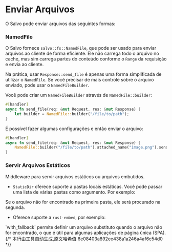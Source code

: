 # Enviar Arquivos

O Salvo pode enviar arquivos das seguintes formas:


### NamedFile

O Salvo fornece `salvo::fs::NamedFile`, que pode ser usado para enviar arquivos ao cliente de forma eficiente. Ele não carrega todo o arquivo no cache, mas sim carrega partes do conteúdo conforme o `Range` da requisição e envia ao cliente.

Na prática, usar `Response::send_file` é apenas uma forma simplificada de utilizar o `NamedFile`. Se você precisar de mais controle sobre o arquivo enviado, pode usar o `NamedFileBuilder`.

Você pode criar um `NamedFileBuilder` através de `NamedFile::builder`:

```rust
#[handler]
async fn send_file(req: &mut Request, res: &mut Response) {
    let builder = NamedFile::builder("/file/to/path");
}
```

É possível fazer algumas configurações e então enviar o arquivo:

```rust
#[handler]
async fn send_file(req: &mut Request, res: &mut Response) {
    NamedFile::builder("/file/to/path").attached_name("image.png").send(req.headers(), res).await;
}
```

### Servir Arquivos Estáticos

Middleware para servir arquivos estáticos ou arquivos embutidos.

- `StaticDir` oferece suporte a pastas locais estáticas. Você pode passar uma lista de várias pastas como argumento. Por exemplo:
<Tabs>
  <Tab label="main.rs">
        <StaticDirListCode />
  </Tab>
  <Tab label="Cargo.toml">
        <StaticDirListCargoCode />
  </Tab>
</Tabs>
  Se o arquivo não for encontrado na primeira pasta, ele será procurado na segunda.

- Oferece suporte a `rust-embed`, por exemplo:
<Tabs>
  <Tab label="main.rs">
        <StaticEmbedFilesCode />
  </Tab>
  <Tab label="Cargo.toml">
        <StaticEmbedFilesCargoCode />
  </Tab>
</Tabs>
  `with_fallback` permite definir um arquivo substituto quando o arquivo não for encontrado, o que é útil para algumas aplicações de página única (SPA).
{/* 本行由工具自动生成,原文哈希值:6e08403a892ee438a1a246a4af6c54d0 */}
